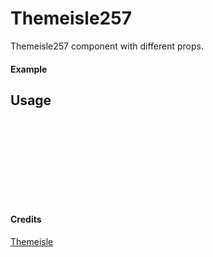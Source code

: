 
<Meta of={Themeisle257} title="Themeisle/Themeisle257" />

# Themeisle257

Themeisle257 component with different props.

#### Example

<Canvas of={Themeisle257.Primary} />

## Usage

```ts
import { Themeisle257 } from "yadl-ui";

const Example = () => {
  return (
      <Themeisle257 />
  );
};

export default Example;
```

#### Credits
[Themeisle](https://themeisle.com/illustrations)
